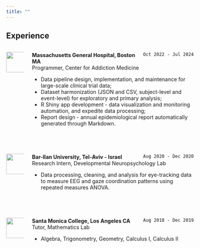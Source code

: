 ```yaml
---
title: ""
---
```


## Experience

::: columns
::: {.column width="10%"}
![](/images/mgh_logo.png){.absolute width="55"}
:::

::: {.column width="90%"}
`Oct 2022 - Jul 2024`{style="float: right;"} **Massachusetts General Hospital, Boston MA** <br/> Programmer, Center for Addiction Medicine <br/>

-   Data pipeline design, implementation, and maintenance for large-scale clinical trial data;
-   Dataset harmonization (JSON and CSV, subject-level and event-level) for exploratory and primary analysis;
-   R Shiny app development - data visualization and monitoring automation, and expedite data processing;
-   Report design - annual epidemiological report automatically generated through Markdown.
:::
:::

<br>

::: columns
::: {.column width="10%"}
![](/images/barilan_logo.png){.absolute width="55"}
:::

::: {.column width="90%"}
**Bar-Ilan University, Tel-Aviv - Israel** `Aug 2020 - Dec 2020`{style="float: right;"} <br/> Research Intern, Developmental Neuropsychology Lab <br/>

-   Data processing, cleaning, and analysis for eye-tracking data to measure EEG and gaze coordination patterns using repeated measures ANOVA.
:::
:::

<br>

::: columns
::: {.column width="10%"}
![](/images/SMC_seal.png){.absolute width="55"}
:::

::: {.column width="90%"}
**Santa Monica College, Los Angeles CA** `Aug 2018 - Dec 2019`{style="float: right;"} <br/> Tutor, Mathematics Lab <br/>

-   Algebra, Trigonometry, Geometry, Calculus I, Calculus II
:::
:::
